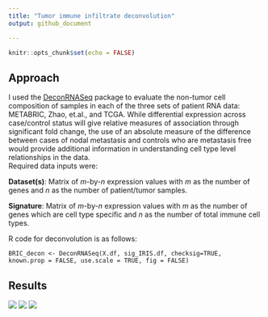 ---
title: "Tumor immune infiltrate deconvolution"
output: github_document

---

```{r setup, include=FALSE}
knitr::opts_chunk$set(echo = FALSE)
```

## Approach

I used the [DeconRNASeq](http://bioconductor.org/packages/devel/bioc/html/DeconRNASeq.html) package to evaluate the non-tumor cell composition of samples in each of the three sets of patient RNA data: METABRIC, Zhao, et.al., and TCGA. While differential expression across case/control status will give relative measures of association through significant fold change, the use of an absolute measure of the difference between cases of nodal metastasis and controls who are metastasis free would provide additional information in understanding cell type level relationships in the data.  
Required data inputs were:  

**Dataset(s)**: Matrix of *m*-by-*n* expression values with *m* as the number of genes and *n* as the number of patient/tumor samples.  

**Signature**: Matrix of *m*-by-*n* expression values with *m* as the number of genes which are cell type specific and *n* as the number of total immune cell types.  
  
R code for deconvolution is as follows:

`BRIC_decon <- DeconRNASeq(X.df, sig_IRIS.df, checksig=TRUE,
                          known.prop = FALSE, use.scale = TRUE, fig = FALSE)`  
                          
## Results

![](Deconvolution_files/ZHAO_deconv2.png)
![](Deconvolution_files/METABRIC_deconv2.png)
![](Deconvolution_files/TCGA_deconv2.png)





